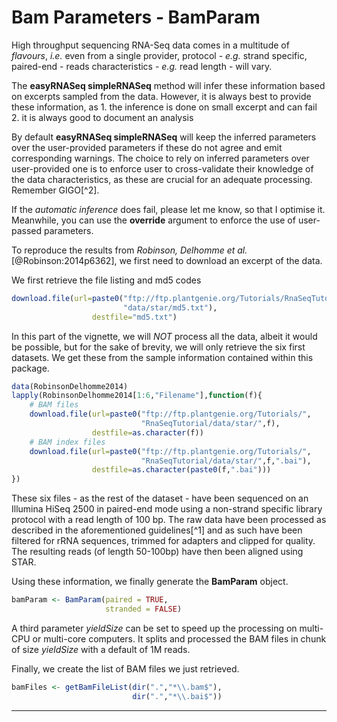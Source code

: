 # Bam Parameters - BamParam

High throughput sequencing RNA-Seq data comes in a multitude of _flavours_, 
_i.e._ even from a single provider, protocol - _e.g._ strand specific, 
paired-end - reads characteristics - _e.g._ read length - will vary. 

The __easyRNASeq simpleRNASeq__ method will infer these information based on
excerpts sampled from the data. However, it is always best to provide these
information, as
1. the inference is done on small excerpt and can fail
2. it is always good to document an analysis

By default __easyRNASeq simpleRNASeq__ will keep the inferred parameters 
over the user-provided parameters if these do not agree and emit corresponding
warnings. The choice to rely on inferred parameters over user-provided one
is to enforce user to cross-validate their knowledge of the data characteristics,
as these are crucial for an adequate processing. Remember GIGO[^2].

If the _automatic inference_ does fail, please let me know, so that I optimise
it. Meanwhile, you can use the __override__ argument to enforce the use of
user-passed parameters.

To reproduce the results from _Robinson, Delhomme et al._ [@Robinson:2014p6362],
we first need to download an excerpt of the data.

We first retrieve the file listing and md5 codes
```r
download.file(url=paste0("ftp://ftp.plantgenie.org/Tutorials/RnaSeqTutorial/",
                         "data/star/md5.txt"),
                  destfile="md5.txt")
```

In this part of the vignette, we will _NOT_ process all the data, albeit it would
be possible, but for the sake of brevity, we will only retrieve the six first
datasets. We get these from the sample information contained within this package.

```r
data(RobinsonDelhomme2014)
lapply(RobinsonDelhomme2014[1:6,"Filename"],function(f){
    # BAM files
    download.file(url=paste0("ftp://ftp.plantgenie.org/Tutorials/",
                             "RnaSeqTutorial/data/star/",f),
                  destfile=as.character(f))
    # BAM index files
    download.file(url=paste0("ftp://ftp.plantgenie.org/Tutorials/",
                             "RnaSeqTutorial/data/star/",f,".bai"),
                  destfile=as.character(paste0(f,".bai")))
})
```

These six files - as the rest of the dataset - have been sequenced on an 
Illumina HiSeq 2500 in paired-end mode using a non-strand specific library
protocol with a read length of 100 bp. The raw data have been processed as
described in the aforementioned guidelines[^1] and as such have been filtered 
for rRNA sequences, trimmed for adapters and clipped for quality. The resulting 
reads (of length 50-100bp) have then been aligned using STAR.

<!-- TODO cite STAR -->

Using these information, we finally generate the __BamParam__ object.

```r
bamParam <- BamParam(paired = TRUE,
                     stranded = FALSE)
```

A third parameter _yieldSize_ can be set to speed up the processing on multi-CPU
or multi-core computers. It splits and processed the BAM files in chunk of size
_yieldSize_ with a default of 1M reads.


Finally, we create the list of BAM files we just retrieved.

```r
bamFiles <- getBamFileList(dir(".","*\\.bam$"),
                           dir(".","*\\.bai$"))
```

----